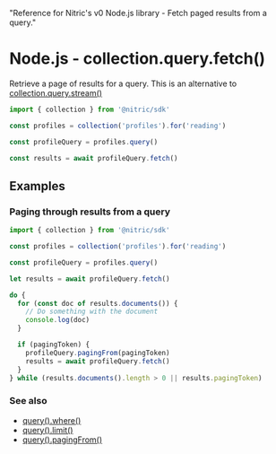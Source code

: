   "Reference for Nitric's v0 Node.js library - Fetch paged results from a query."

# Node.js - collection.query.fetch()

Retrieve a page of results for a query. This is an alternative to [collection.query.stream()](./collection-query-stream)

```javascript
import { collection } from '@nitric/sdk'

const profiles = collection('profiles').for('reading')

const profileQuery = profiles.query()

const results = await profileQuery.fetch()
```

## Examples

### Paging through results from a query

```javascript
import { collection } from '@nitric/sdk'

const profiles = collection('profiles').for('reading')

const profileQuery = profiles.query()

let results = await profileQuery.fetch()

do {
  for (const doc of results.documents()) {
    // Do something with the document
    console.log(doc)
  }

  if (pagingToken) {
    profileQuery.pagingFrom(pagingToken)
    results = await profileQuery.fetch()
  }
} while (results.documents().length > 0 || results.pagingToken)
```

### See also

- [query().where()](./collection-query-where)
- [query().limit()](./collection-query-limit)
- [query().pagingFrom()](./collection-query-pagingfrom)
